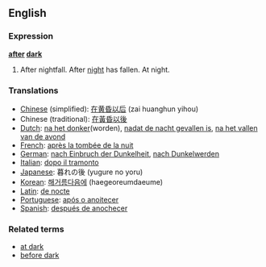 ==English==

===Expression===
'''[[after]] [[dark]]'''

#After nightfall.  After [[night]] has fallen.  At night.

===Translations===
*[[Chinese]] (simplified): [[在黄昏以后]] (zai huanghun yihou)
*Chinese (traditional): [[在黃昏以後]] 
*[[Dutch]]: [[na het donker]](worden), [[nadat de nacht gevallen is]], [[na het vallen van de avond]]
*[[French]]: [[après la tombée de la nuit]]
*[[German]]: [[nach Einbruch der Dunkelheit]], [[nach Dunkelwerden]]
*[[Italian]]: [[dopo il tramonto]]
*[[Japanese]]: 暮れの後 (yugure no yoru)
*[[Korean]]: [[해거름다음에]] (haegeoreumdaeume)
*[[Latin]]: [[de nocte]]
*[[Portuguese]]: [[após o anoitecer]]
*[[Spanish]]: [[después de anochecer]]

===Related terms===

*[[at dark]]
*[[before dark]]